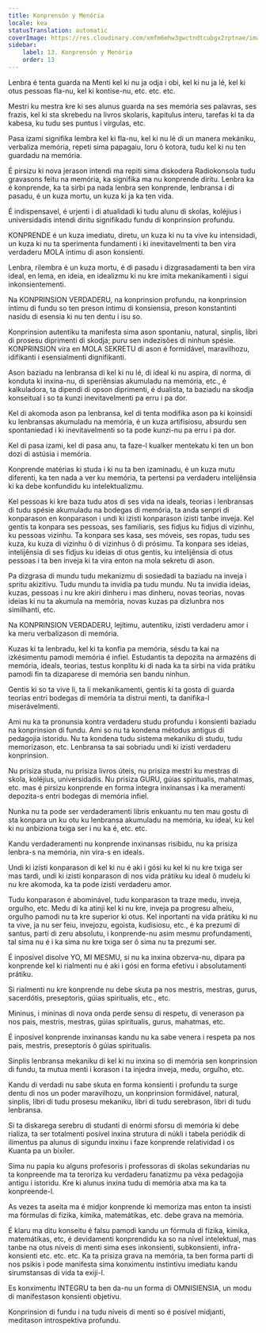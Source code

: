 ```yaml
---
title: Konprensôn y Menória
locale: kea
statusTranslation: automatic
coverImage: https://res.cloudinary.com/xmfm6mhw3gwctndtcubgx2rptnae/image/upload/v1740337243/small_cover_educacion_fundamental_a051170f1c.webp
sidebar:
    label: 13. Konprensôn y Menória
    order: 13
---
```

Lenbra é tenta guarda na Menti kel ki nu ja odja i obi, kel ki nu ja lé, kel ki otus pessoas fla-nu, kel ki kontise-nu, etc. etc. etc.

Mestri ku mestra kre ki ses alunus guarda na ses memória ses palavras, ses frazis, kel ki sta skrebedu na livros skolaris, kapitulus interu, tarefas ki ta da kabesa, ku tudu ses puntus i vírgulas, etc.

Pasa izami signifika lembra kel ki fla-nu, kel ki nu lé di un manera mekániku, verbaliza memória, repeti sima papagaiu, loru ô kotora, tudu kel ki nu ten guardadu na memória.

É pirsizu ki nova jerason intendi ma repiti sima diskodera Radiokonsola tudu gravasons feitu na memória, ka signifika ma nu konprende diritu. Lenbra ka é konprende, ka ta sirbi pa nada lenbra sen konprende, lenbransa i di pasadu, é un kuza mortu, un kuza ki ja ka ten vida.

É indispensavel, é urjenti i di atualidadi ki tudu alunu di skolas, koléjius i universidadis intendi diritu signifikadu fundu di konprinsion profundu.

KONPRENDE é un kuza imediatu, diretu, un kuza ki nu ta vive ku intensidadi, un kuza ki nu ta sperimenta fundamenti i ki inevitavelmenti ta ben vira verdaderu MOLA íntimu di ason konsienti.

Lenbra, rilembra é un kuza mortu, é di pasadu i dizgrasadamenti ta ben vira ideal, en lema, en ideia, en idealizmu ki nu kre imita mekanikamenti i sigui inkonsientementi.

Na KONPRINSION VERDADERU, na konprinsion profundu, na konprinsion íntimu di fundu so ten preson íntimu di konsiensia, preson konstantinti nasidu di esensia ki nu ten dentu i isu so.

Konprinsion autentiku ta manifesta sima ason spontaniu, natural, sinplis, libri di prosesu diprimenti di skodja; puru sen indezisões di ninhun spésie. KONPRINSION vira en MOLA SEKRETU di ason é formidável, maravilhozu, idifikanti i esensialmenti dignifikanti.

Ason baziadu na lenbransa di kel ki nu lé, di ideal ki nu aspira, di norma, di konduta ki inxina-nu, di speriênsias akumuladu na memória, etc., é kalkuladora, ta dipendi di opson diprimenti, é dualista, ta baziadu na skodja konseitual i so ta kunzi inevitavelmenti pa erru i pa dor.

Kel di akomoda ason pa lenbransa, kel di tenta modifika ason pa ki koinsidi ku lenbransas akumuladu na memória, é un kuza artifisiosu, absurdu sen spontaniedad i ki inevitavelmenti so ta pode kunzi-nu pa erru i pa dor.

Kel di pasa izami, kel di pasa anu, ta faze-l kualker mentekatu ki ten un bon dozi di astúsia i memória.

Konprende matérias ki studa i ki nu ta ben izaminadu, é un kuza mutu diferenti, ka ten nada a ver ku memória, ta pertensi pa verdaderu intelijênsia ki ka debe konfundidu ku intelektualizmu.

Kel pessoas ki kre baza tudu atos di ses vida na ideals, teorias i lenbransas di tudu spésie akumuladu na bodegas di memória, ta anda senpri di konparason en konparason i undi ki izisti konparason izisti tanbe inveja. Kel gentis ta konpara ses pessoas, ses familiaris, ses fidjus ku fidjus di vizinhu, ku pessoas vizinhu. Ta konpara ses kasa, ses móveis, ses ropas, tudu ses kuza, ku kuza di vizinhu ô di vizinhus ô di prósimu. Ta konpara ses ideias, intelijênsia di ses fidjus ku ideias di otus gentis, ku intelijênsia di otus pessoas i ta ben inveja ki ta vira enton na mola sekretu di ason.

Pa dizgrasa di mundu tudu mekanizmu di sosiedadi ta baziadu na inveja i spritu akizitivu. Tudu mundu ta invidia pa tudu mundu. Nu ta invidia ideias, kuzas, pessoas i nu kre akiri dinheru i mas dinheru, novas teorias, novas ideias ki nu ta akumula na memória, novas kuzas pa dizlunbra nos similhanti, etc.

Na KONPRINSION VERDADERU, lejítimu, autentiku, izisti verdaderu amor i ka meru verbalizason di memória.

Kuzas ki ta lenbradu, kel ki ta konfia pa memória, sésdu ta kai na izkésimentu pamodi memória é infiel. Estudantis ta depozita na armazéns di memória, ideals, teorias, testus konplitu ki di nada ka ta sirbi na vida prátiku pamodi fin ta dizaparese di memória sen bandu ninhun.

Gentis ki so ta vive li, ta li mekanikamenti, gentis ki ta gosta di guarda teorias entri bodegas di memória ta distrui menti, ta danifika-l miserávelmenti.

Ami nu ka ta pronunsia kontra verdaderu studu profundu i konsienti baziadu na konprinsion di fundu. Ami so nu ta kondena métodus antigus di pedagojia istoridu. Nu ta kondena tudu sistema mekaniku di studu, tudu memorizason, etc. Lenbransa ta sai sobriadu undi ki izisti verdaderu konprinsion.

Nu prisiza studa, nu prisiza livros úteis, nu prisiza mestri ku mestras di skola, koléjius, universidadis. Nu prisiza GURU, gúias spiritualis, mahatmas, etc. mas é pirsizu konprende en forma integra inxinansas i ka meramenti depozita-s entri bodegas di memória infiel.

Nunka nu ta pode ser verdaderamenti libris enkuantu nu ten mau gostu di sta konpara un ku otu ku lenbransa akumuladu na memória, ku ideal, ku kel ki nu anbiziona txiga ser i nu ka é, etc. etc.

Kandu verdaderamenti nu konprende inxinansas risibidu, nu ka prisiza lenbra-s na memória, nin vira-s en ideals.

Undi ki izisti konparason di kel ki nu é aki i gósi ku kel ki nu kre txiga ser mas tardi, undi ki izisti konparason di nos vida prátiku ku ideal ô mudelu ki nu kre akomoda, ka ta pode izisti verdaderu amor.

Tudu konparason é abominável, tudu konparason ta traze medu, inveja, orgulho, etc. Medu di ka atinji kel ki nu kre, inveja pa progresu alheiu, orgulho pamodi nu ta kre superior ki otus. Kel inportanti na vida prátiku ki nu ta vive, ja nu ser feiu, invejozu, egoista, kudisiosu, etc., é ka prezumi di santus, parti di zeru absolutu, i konprende-nu asim mesmu profundamenti, tal sima nu é i ka sima nu kre txiga ser ô sima nu ta prezumi ser.

É inposível disolve YO, MI MESMU, si nu ka inxina obzerva-nu, dipara pa konprende kel ki rialmenti nu é aki i gósi en forma efetivu i absolutamenti prátiku.

Si rialmenti nu kre konprende nu debe skuta pa nos mestris, mestras, gurus, sacerdótis, preseptoris, gúias spiritualis, etc., etc.

Mininus, i mininas di nova onda perde sensu di respetu, di venerason pa nos pais, mestris, mestras, gúias spiritualis, gurus, mahatmas, etc.

É inposível konprende inxinansas kandu nu ka sabe venera i respeta pa nos pais, mestris, preseptoris ô gúias spiritualis.

Sinplis lenbransa mekaniku di kel ki nu inxina so di memória sen konprinsion di fundu, ta mutua menti i korason i ta injedra inveja, medu, orgulho, etc.

Kandu di verdadi nu sabe skuta en forma konsienti i profundu ta surge dentu di nos un poder maravilhozu, un konprinsion formidável, natural, sinplis, libri di tudu prosesu mekaniku, libri di tudu serebrason, libri di tudu lenbransa.

Si ta diskarega serebru di studanti di enórmi sforsu di memória ki debe rializa, ta ser totalmenti posível inxina strutura di núkli i tabela periódik di ilimentus pa alunus di sigundu inxinu i faze konprende relatividad i os Kuanta pa un bixiler.

Sima nu papia ku alguns profesoris i professoras di skolas sekundarias nu ta konpreende ma ta teroriza ku verdaderu fanatizmu pa véxa pedagojia antigu i istoridu. Kre ki alunus inxina tudu di memória atxa ma ka ta konpreende-l.

As vezes ta aseita ma é midjor konprende ki memoriza mas enton ta insisti ma fórmulas di fízika, kímika, matemátikas, etc. debe grava na memória.

É klaru ma ditu konseitu é falsu pamodi kandu un fórmula di fízika, kímika, matemátikas, etc, é devidamenti konprendidu ka so na nível intelektual, mas tanbe na otus níveis di menti sima eses inkonsienti, subkonsienti, infra-konsienti etc. etc. etc. Ka ta prisiza grava na memória, ta ben forma parti di nos psikis i pode manifesta sima konximentu instintivu imediatu kandu sirumstansas di vida ta exiji-l.

Es konximentu INTEGRU ta ben da-nu un forma di OMNISIENSIA, un modu di manifestason konsienti objetivu.

Konprinsion di fundu i na tudu níveis di menti so é posível midjanti, meditason introspektiva profundu.

